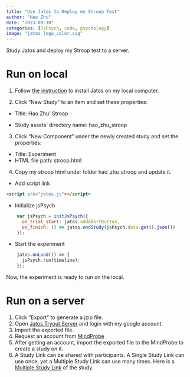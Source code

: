 ```yaml
---
title: "Use Jatos to Deploy my Stroop Test"
author: "Hao Zhu"
date: "2023-09-10"
categories: [JsPsych, code, psychology]
image: "jatos_logo_color.svg"
---
```


Study Jatos and deploy my Stroop test to a server.

# Run on local

1.  Follow [the instruction](https://www.jatos.org/Installation.html) to install Jatos on my local computer.

2.  Click "New Study" to an item and set these properties:

-   Title: Hao Zhu' Stroop

-   Study assets' directory name: hao_zhu_stroop

3.  Click "New Component" under the newly created study and set the properties:

-   Title: Experiment
-   HTML file path: stroop.html

4.  Copy my stroop html under folder hao_zhu_stroop and update it.

-   Add script link

``` html
<script src="jatos.js"></script>
```

-   Initialize jsPsych

``` javascript
    var jsPsych = initJsPsych({
      on_trial_start: jatos.addAbortButton,
      on_finish: () => jatos.endStudy(jsPsych.data.get().json())
    });
```

-   Start the experiment

``` javascript
    jatos.onLoad(() => {
      jsPsych.run(timeline);
    });
```

Now, the experiment is ready to run on the local.

# Run on a server

1.  Click "Export" to generate a jzip file.
2.  Open [Jatos Tryout Server](https://cortex.jatos.org) and login with my google account.
3.  Import the exported file.
4.  Request an account from [MindProbe](https://mindprobe.eu/#request-account)
5.  After getting an account, import the exported file to the MindProbe to create a study on it.
6.  A Study Link can be shared with participants. A Single Study Link can use once, yet a Multiple Study Link can use many times. Here is a [Multiple Study Link](https://jatos.mindprobe.eu/publix/jHxUPEgpawV) of the study.
